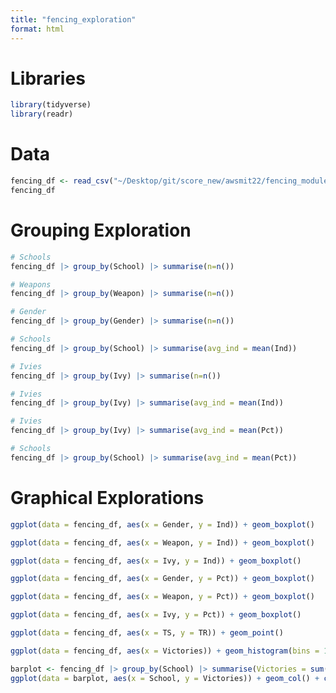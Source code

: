 ```yaml
---
title: "fencing_exploration"
format: html
---
```


# Libraries

```r
library(tidyverse)
library(readr)
```

# Data

```r
fencing_df <- read_csv("~/Desktop/git/score_new/awsmit22/fencing_module/exploration/fencing.csv")
fencing_df
```

# Grouping Exploration

```r
# Schools
fencing_df |> group_by(School) |> summarise(n=n())
```

```r
# Weapons
fencing_df |> group_by(Weapon) |> summarise(n=n())
```

```r
# Gender
fencing_df |> group_by(Gender) |> summarise(n=n())
```

```r
# Schools
fencing_df |> group_by(School) |> summarise(avg_ind = mean(Ind))
```

```r
# Ivies
fencing_df |> group_by(Ivy) |> summarise(n=n())
```

```r
# Ivies
fencing_df |> group_by(Ivy) |> summarise(avg_ind = mean(Ind))
```

```r
# Ivies
fencing_df |> group_by(Ivy) |> summarise(avg_ind = mean(Pct))
```

```r
# Schools
fencing_df |> group_by(School) |> summarise(avg_ind = mean(Pct))
```

# Graphical Explorations

```r
ggplot(data = fencing_df, aes(x = Gender, y = Ind)) + geom_boxplot()
```

```r
ggplot(data = fencing_df, aes(x = Weapon, y = Ind)) + geom_boxplot()
```

```r
ggplot(data = fencing_df, aes(x = Ivy, y = Ind)) + geom_boxplot()
```

```r
ggplot(data = fencing_df, aes(x = Gender, y = Pct)) + geom_boxplot()
```

```r
ggplot(data = fencing_df, aes(x = Weapon, y = Pct)) + geom_boxplot()
```

```r
ggplot(data = fencing_df, aes(x = Ivy, y = Pct)) + geom_boxplot()
```

```r
ggplot(data = fencing_df, aes(x = TS, y = TR)) + geom_point()
```

```r
ggplot(data = fencing_df, aes(x = Victories)) + geom_histogram(bins = 10, colour = "black", fill = "lightblue") + facet_grid( Gender ~ Weapon) + theme_minimal()
```

```r
barplot <- fencing_df |> group_by(School) |> summarise(Victories = sum(Victories)) |> mutate(School = fct_reorder(School, Victories))
ggplot(data = barplot, aes(x = School, y = Victories)) + geom_col() + coord_flip()
```







